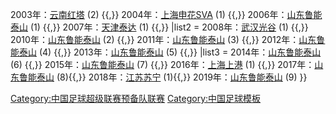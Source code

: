 {{Navbox
|basestyle = background:#DD0000;color:#FBEA0E;
|name  = 中国足球超级联赛预备队联赛冠军
|title = [[中国足球超级联赛预备队联赛|<span style="color:#FBEA0E">中国足球超级联赛预备队联赛冠军</span>]]
|list1 = 2002年：[[云南红塔足球俱乐部|云南红塔]] (1) {{,}} 2003年：[[云南红塔足球俱乐部|云南红塔]] (2) {{,}} 2004年：[[上海绿地申花足球俱乐部|上海申花SVA]] (1) {{,}} 2006年：[[山东鲁能泰山足球俱乐部|山东鲁能泰山]] (1) {{,}} 2007年：[[天津津门虎足球俱乐部|天津泰达]] (1) {{,}} 
|list2 = 2008年：[[湖北武汉职业足球俱乐部|武汉光谷]] (1) {{,}} 2010年：[[山东鲁能泰山足球俱乐部|山东鲁能泰山]] (2) {{,}} 2011年：[[山东鲁能泰山足球俱乐部|山东鲁能泰山]] (3) {{,}} 2012年：[[山东鲁能泰山足球俱乐部|山东鲁能泰山]] (4) {{,}} 2013年：[[山东鲁能泰山足球俱乐部|山东鲁能泰山]] (5) {{,}}
|list3 = 2014年：[[山东鲁能泰山足球俱乐部|山东鲁能泰山]] (6) {{,}} 2015年：[[山东鲁能泰山足球俱乐部|山东鲁能泰山]] (7) {{,}} 2016年：[[上海上港集团足球俱乐部|上海上港]] (1) {{,}} 2017年：[[山东鲁能泰山足球俱乐部|山东鲁能泰山]] (8){{,}} 2018年：[[江苏苏宁足球俱乐部|江苏苏宁]] (1){{,}} 2019年：[[山东鲁能泰山足球俱乐部|山东鲁能泰山]] (9)
}}<noinclude>
{{DEFAULTSORT:China football 2nd level league champions}}
[[Category:中国足球超级联赛预备队联赛]]
[[Category:中国足球模板]]
</noinclude>
